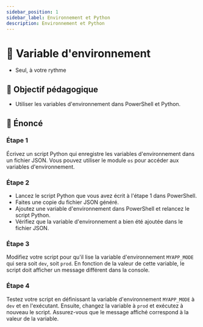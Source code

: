 ```yaml
---
sidebar_position: 1
sidebar_label: Environnement et Python
description: Environnement et Python
---
```



# 🌳 Variable d'environnement

- Seul, à votre rythme

## 🎯 Objectif pédagogique

- Utiliser les variables d'environnement dans PowerShell et Python.

## 📜 Énoncé


### Étape 1

Écrivez un script Python qui enregistre les variables d'environnement
dans un fichier JSON. Vous pouvez utiliser le module `os` pour accéder aux
variables d'environnement.

### Étape 2

- Lancez le script Python que vous avez écrit à l'étape 1 dans PowerShell.
- Faites une copie du fichier JSON généré.
- Ajoutez une variable d'environnement dans PowerShell et relancez le script Python.
- Vérifiez que la variable d'environnement a bien été ajoutée dans le fichier JSON.

### Étape 3

Modifiez votre script pour qu'il lise la variable d'environnement `MYAPP_MODE`
qui sera soit `dev`, soit `prod`. En fonction de la valeur de cette variable,
le script doit afficher un message différent dans la console.

### Étape 4

Testez votre script en définissant la variable d'environnement `MYAPP_MODE` à
`dev` et en l'exécutant. Ensuite, changez la variable à `prod` et exécutez à
nouveau le script. Assurez-vous que le message affiché correspond à la valeur
de la variable.